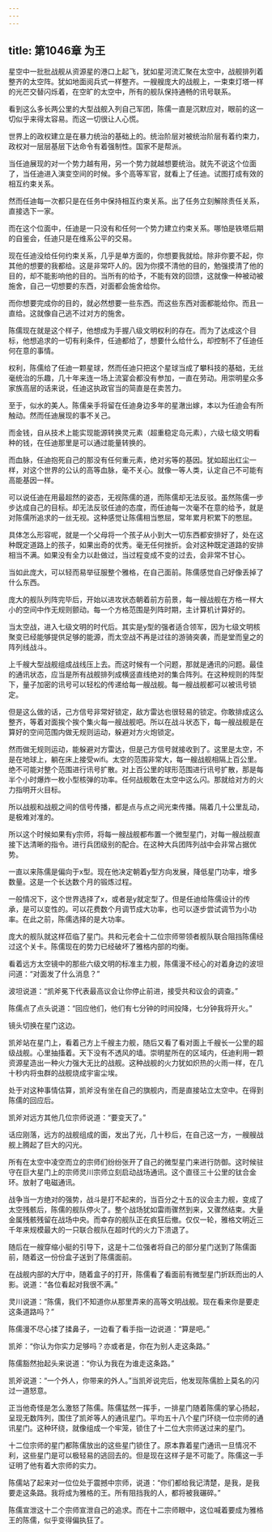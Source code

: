 ```yaml
---
---
---
```

title: 第1046章 为王
---



星空中一批批战舰从资源星的港口上起飞，犹如星河流汇聚在太空中，战舰排列着整齐的太空阵。犹如地面阅兵式一样整齐。一艘艘庞大的战舰上，一束束灯塔一样的光芒交替闪烁着，在空旷的太空中，所有的舰队保持通畅的讯号联系。

看到这么多长两公里的大型战舰入列自己军团，陈儒一直是沉默应对，眼前的这一切似乎来得太容易。而这一切很让人心慌。

世界上的政权建立是在暴力统治的基础上的。统治阶层对被统治阶层有着约束力，政权对一层层基层下达命令有着强制性。国家不是帮派。

当任迪展现的对一个势力越有用，另一个势力就越想要统治。就先不说这个位面了，当任迪进入演变空间的时候。多个高等军官，就看上了任迪。试图打成有效的相互约束关系。

然而任迪每一次都只是在任务中保持相互约束关系。出了任务立刻解除责任关系，直接选下一家。

而在这个位面中，任迪是一只没有和任何一个势力建立约束关系。哪怕是铁塔后期的自鉴会，任迪只是在维系公平的交易。

现在任迪没给任何约束关系，几乎是单方面的，你想要我就给。除非你要不起，你其他的想要的我都给。这是非常吓人的。因为你摸不清他的目的，勉强摸清了他的目的，却不能影响他的目的。当所有的给予，不能有效的回馈，这就像一种被动被施舍，自己一切想要的东西，对面都会施舍给你。

而你想要完成你的目的，就必然想要一些东西。而这些东西对面都能给你。而且一直给。这就像自己逃不过对方的施舍。

陈儒现在就是这个样子，他想成为手握八级文明权利的存在。而为了达成这个目标，他想追求的一切有利条件，任迪都给了，想要什么给什么，却控制不了任迪任何在意的事情。

权利，陈儒给了任迪一颗星球，然而任迪只把这个星球当成了攀科技的基础，无丝毫统治的乐趣，几十年来连一场上流宴会都没有参加，一直在劳动。用崇明星众多家族高层的话来说，任迪这执政官当的简直是在卖苦力。

至于，似水的美人。陈儒亲手将留在任迪身边多年的星澈出嫁，本以为任迪会有所触动。然而任迪展现的事不关己。

而金钱，自从技术上能实现能源转换灵元素（超重稳定岛元素），六级七级文明看种的钱，在任迪那里是可以通过能量转换的。

而血脉，任迪抱死自己的那没有任何重元素，绝对劣等的基因。犹如超出红尘一样，对这个世界的公认的高等血脉，毫不关心。就像一等人类，认定自己不可能有高能基因一样。

可以说任迪在用最超然的姿态，无视陈儒的道，而陈儒却无法反驳。虽然陈儒一步步达成自己的目标。却无法反驳任迪的态度，而任迪每一次毫不在意的给予，就是对陈儒所追求的一丝无视。这种感觉让陈儒相当憋屈，常年累月积累下的憋屈。

具体怎么形容呢，就是一个父母将一个孩子从小到大一切东西都安排好了，处在这种既定道路上的孩子，如果出奇的优秀。毫无任何挫折。会对这种既定道路的安排相当不满。如果没有全力以赴做过，当过程变成不变的过去，会非常不甘心。

当如此庞大，可以轻而易举征服整个雅格，在自己面前。陈儒感觉自己好像丢掉了什么东西。

庞大的舰队列阵完毕后，开始以进攻状态朝着前方前景，每一艘战舰在方格一样大小的空间中作无规则颤动。每一个方格范围是列阵时期，主计算机计算好的。

当太空战，进入七级文明的时代后。其实是y型的强者适合领军，因为七级文明核聚变已经能够提供足够的能源，而太空战不再是过往的游骑突袭，而是堂而皇之的阵列线战斗。

上千艘大型战舰组成战线压上去。而这时候有一个问题，那就是通讯的问题。最佳的通讯状态，应当是所有战舰排列成横竖直线绝对的集合阵列。在这种规则的阵型下，量子加密的讯号可以轻松的传递给每一艘战舰。每一艘战舰都可以被讯号锁定。

但是这么做的话，己方信号非常好锁定，敌方雷达也很轻易的锁定。你敢排成这么整齐，等着对面挨个挨个集火每一艘战舰吧。所以在战斗状态下，每一艘战舰是在算好的空间范围内做无规则运动，躲避对方火炮锁定。

然而做无规则运动，能躲避对方雷达，但是己方信号就接收到了。这里是太空，不是在地球上，躺在床上接受wifi。太空的范围非常大，每一艘战舰相隔上百公里。绝不可能对整个范围进行讯号扩散。对上百公里的球形范围进行讯号扩散，那是每半个小时爆炸一枚小型核弹的功率。任何战舰敢在太空中这么闪。那就给对方的火力指明开火目标。

所以战舰和战舰之间的信号传播，都是点与点之间光束传播。隔着几十公里乱动，是极难对准的。

所以这个时候如果有y宗师，将每一艘战舰都布置一个微型星门，对每一艘战舰直接下达清晰的指令。进行兵团级别的配合。在这种大兵团阵列战中会非常占据优势。

一直以来陈儒是偏向于x型。现在他决定朝着y型方向发展，降低星门功率，增多数量。这是一个长达数个月的锻炼过程。

一般情况下，这个世界选择了x，或者是y就定型了。但是任迪给陈儒设计的传承，是可以变性的。可以花费数个月调节成大功率，也可以逐步尝试调节为小功率。在此之前，陈儒选择的是大功率。

庞大的舰队就这样莅临了星门。共和元老会十二位宗师带领者舰队联合阻挡陈儒经过这个关卡。陈儒现在的势力已经破坏了雅格内部的均衡。

看着远方太空镜中的那些六级文明的标准主力舰，陈儒漫不经心的对着身边的波坦问道：“对面发了什么消息？”

波坦说道：“凯斧冕下代表最高议会让你停止前进，接受共和议会的调查。”

陈儒点了点头说道：“回应他们，他们有七分钟的时间投降，七分钟我将开火。”

镜头切换在星门这边。

凯斧站在星门上，看着己方上千艘主力舰，随后又看了看对面上千艘长一公里的超级战舰。心里抽搐着。天下没有不透风的墙。崇明星所在的区域内，任迪利用一颗资源星造出一种火力强大无比的战舰。这种战舰的火力犹如炽热的火雨一样，在几十秒内将虫群的战舰烧成宇宙尘埃。

处于对这种事情估算，凯斧没有坐在自己的旗舰内，而是直接站立太空中。在得到陈儒的回应后。

凯斧对远方其他几位宗师说道：“要变天了。”

话应刚落，远方的战舰组成的面，发出了光，几十秒后，在自己这一方，一艘艘战舰上腾起了巨大的闪光。

所有在太空中凌空而立的宗师们纷纷张开了自己的微型星门来进行防御。这时候驻守在巨大星门上的宗师灵川宗师立刻启动战场通讯。这个直径三十公里的钛合金环。放射了电磁通讯。

战争当一方绝对的强势，战斗是打不起来的，当百分之十五的议会主力舰，变成了太空残骸后，陈儒的舰队停火了。整个战场犹如雷雨骤然到来，又骤然结束。大量金属残骸残留在战场中央。而幸存的舰队正在疯狂后撤。仅仅一轮，雅格文明近三千年来规模最大的一只联合舰队在超时代的火力下溃退了。

随后在一艘穿缩小艇的引导下，这是十二位强者将自己的部分星门送到了陈儒面前，随着这一份份盒子送到了陈儒面前。

在战舰内部的大厅中，随着盒子的打开，陈儒看了看面前有微型星门折跃而出的人影。说道：“各位看起对我很不满。”

灵川说道：“陈儒，我们不知道你从那里弄来的高等文明战舰。现在看来你是要走这条道路吗？”

陈儒漫不尽心揉了揉鼻子，一边看了看手指一边说道：“算是吧。”

凯斧：“你认为你实力足够吗？亦或者是，你在为别人走这条路。”

陈儒豁然抬起头来说道：“你认为我在为谁走这条路。”

凯斧说道：“一个外人，你带来的外人。”当凯斧说完后，他发现陈儒脸上莫名的闪过一道怒意。

正当他奇怪是怎么激怒了陈儒。陈儒猛然一挥手，一排星门随着陈儒的掌心扬起，呈现无数阵列，围住了凯斧等人的通讯星门。平均五十八个星门环绕一位宗师的通讯星门。这种环绕，就像组成一个牢笼，锁住了十二位大宗师送过来的星门。

十二位宗师的星门都陈儒放出的这些星门锁住了。原本靠着星门通讯一旦情况不利，这些星门是可以极轻易的逃回去的。但是现在这样子是不可能了。陈儒这一手证明了他有着大宗师的实力。

陈儒站了起来对一位位处于震撼中宗师，说道：“你们都给我记清楚，是我，是我要走这条路。我将成为雅格的王。所有阻挡我的人，都将被我碾碎。”

陈儒宣泄这十二个宗师宣泄自己的追求。而在十二宗师眼中，这位喊着要成为雅格王的陈儒，似乎变得偏执狂了。